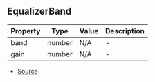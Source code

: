 ## EqualizerBand


| Property | Type | Value | Description |
| ----------- | ----------- | ----------- | ----------- |
| band | number | N/A | - |
| gain | number | N/A | - |


- [Source](https://github.com/Androz2091/discord-player/blob/3861a2c/packages/equalizer/src/equalizer/EqualizerStream.ts#L10)